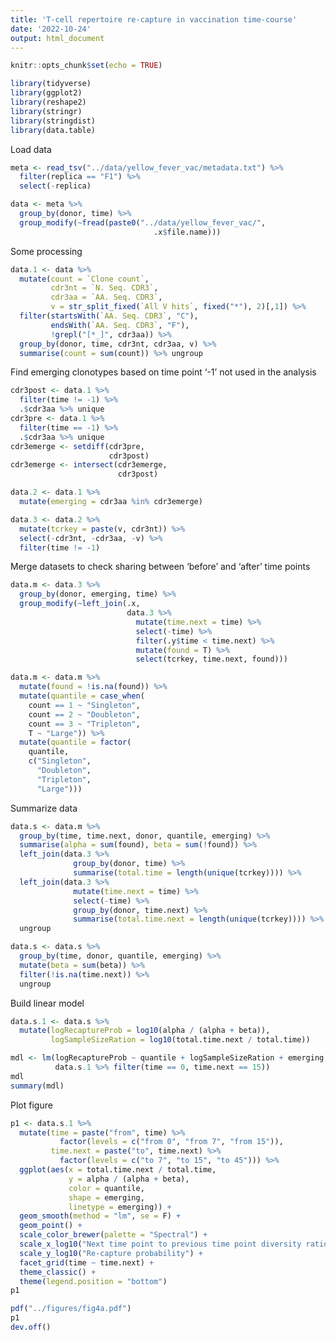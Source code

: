 ```yaml
---
title: 'T-cell repertoire re-capture in vaccination time-course'
date: '2022-10-24'
output: html_document
---
```


```r
knitr::opts_chunk$set(echo = TRUE)

library(tidyverse)
library(ggplot2)
library(reshape2)
library(stringr)
library(stringdist)
library(data.table)
```

Load data

```r
meta <- read_tsv("../data/yellow_fever_vac/metadata.txt") %>%
  filter(replica == "F1") %>%
  select(-replica)

data <- meta %>%
  group_by(donor, time) %>%
  group_modify(~fread(paste0("../data/yellow_fever_vac/",
                                .x$file.name)))
```

Some processing

```r
data.1 <- data %>%
  mutate(count = `Clone count`,
         cdr3nt = `N. Seq. CDR3`,
         cdr3aa = `AA. Seq. CDR3`,
         v = str_split_fixed(`All V hits`, fixed("*"), 2)[,1]) %>%
  filter(startsWith(`AA. Seq. CDR3`, "C"),
         endsWith(`AA. Seq. CDR3`, "F"),
         !grepl("[*_]", cdr3aa)) %>%
  group_by(donor, time, cdr3nt, cdr3aa, v) %>%
  summarise(count = sum(count)) %>% ungroup
```

Find emerging clonotypes based on time point '-1' not used in the analysis

```r
cdr3post <- data.1 %>%
  filter(time != -1) %>%
  .$cdr3aa %>% unique
cdr3pre <- data.1 %>%
  filter(time == -1) %>%
  .$cdr3aa %>% unique
cdr3emerge <- setdiff(cdr3pre,
                      cdr3post)
cdr3emerge <- intersect(cdr3emerge, 
                        cdr3post)

data.2 <- data.1 %>%
  mutate(emerging = cdr3aa %in% cdr3emerge)

data.3 <- data.2 %>%
  mutate(tcrkey = paste(v, cdr3nt)) %>%
  select(-cdr3nt, -cdr3aa, -v) %>%
  filter(time != -1)
```

Merge datasets to check sharing between 'before' and 'after' time points

```r
data.m <- data.3 %>%
  group_by(donor, emerging, time) %>%
  group_modify(~left_join(.x,
                          data.3 %>%
                            mutate(time.next = time) %>%
                            select(-time) %>%
                            filter(.y$time < time.next) %>%
                            mutate(found = T) %>%
                            select(tcrkey, time.next, found)))

data.m <- data.m %>%
  mutate(found = !is.na(found)) %>%
  mutate(quantile = case_when(
    count == 1 ~ "Singleton",
    count == 2 ~ "Doubleton",
    count == 3 ~ "Tripleton",
    T ~ "Large")) %>%
  mutate(quantile = factor(
    quantile,
    c("Singleton", 
      "Doubleton", 
      "Tripleton",
      "Large")))
```

Summarize data

```r
data.s <- data.m %>%
  group_by(time, time.next, donor, quantile, emerging) %>%
  summarise(alpha = sum(found), beta = sum(!found)) %>%
  left_join(data.3 %>% 
              group_by(donor, time) %>%
              summarise(total.time = length(unique(tcrkey)))) %>%
  left_join(data.3 %>% 
              mutate(time.next = time) %>%
              select(-time) %>%
              group_by(donor, time.next) %>%
              summarise(total.time.next = length(unique(tcrkey)))) %>%
  ungroup

data.s <- data.s %>%
  group_by(time, donor, quantile, emerging) %>%
  mutate(beta = sum(beta)) %>%
  filter(!is.na(time.next)) %>%
  ungroup
```
Build linear model

```r
data.s.1 <- data.s %>%
  mutate(logRecaptureProb = log10(alpha / (alpha + beta)),
         logSampleSizeRation = log10(total.time.next / total.time))

mdl <- lm(logRecaptureProb ~ quantile + logSampleSizeRation + emerging, 
          data.s.1 %>% filter(time == 0, time.next == 15))
mdl
summary(mdl)
```

Plot figure

```r
p1 <- data.s.1 %>%
  mutate(time = paste("from", time) %>%
           factor(levels = c("from 0", "from 7", "from 15")),
         time.next = paste("to", time.next) %>%
           factor(levels = c("to 7", "to 15", "to 45"))) %>%
  ggplot(aes(x = total.time.next / total.time, 
             y = alpha / (alpha + beta), 
             color = quantile,
             shape = emerging,
             linetype = emerging)) +
  geom_smooth(method = "lm", se = F) +
  geom_point() +
  scale_color_brewer(palette = "Spectral") +
  scale_x_log10("Next time point to previous time point diversity ratio") +
  scale_y_log10("Re-capture probability") +
  facet_grid(time ~ time.next) +
  theme_classic() +
  theme(legend.position = "bottom")
p1

pdf("../figures/fig4a.pdf")
p1
dev.off()
```

```r
```